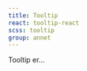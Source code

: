 ```yaml
---
title: Tooltip
react: tooltip-react
scss: tooltip
group: annet
---
```



<Ingress>Tooltip er...</Ingress>

<ComponentExample
    title="Tooltip"
    component={TooltipExample}
    codeExample={tooltipExampleCode}
    knobs={tooltipExampleKnobs}
/>
